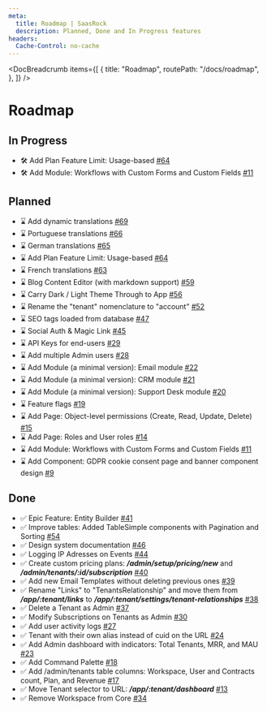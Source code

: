 ```yaml
---
meta:
  title: Roadmap | SaasRock
  description: Planned, Done and In Progress features
headers:
  Cache-Control: no-cache
---
```



<DocBreadcrumb
  items={[
    {
      title: "Roadmap",
      routePath: "/docs/roadmap",
    },
  ]}
/>

# Roadmap

## In Progress

- 🛠️ Add Plan Feature Limit: Usage-based [#64](https://github.com/AlexandroMtzG/remix-saas-kit/issues/64)
- 🛠️ Add Module: Workflows with Custom Forms and Custom Fields [#11](https://github.com/AlexandroMtzG/remix-saas-kit/issues/11)

## Planned

- ⌛ Add dynamic translations [#69](https://github.com/AlexandroMtzG/remix-saas-kit/issues/69)
- ⌛ Portuguese translations [#66](https://github.com/AlexandroMtzG/remix-saas-kit/issues/66)
- ⌛ German translations [#65](https://github.com/AlexandroMtzG/remix-saas-kit/issues/65)
- ⌛ Add Plan Feature Limit: Usage-based [#64](https://github.com/AlexandroMtzG/remix-saas-kit/issues/64)
- ⌛ French translations [#63](https://github.com/AlexandroMtzG/remix-saas-kit/issues/63)
- ⌛ Blog Content Editor (with markdown support) [#59](https://github.com/AlexandroMtzG/remix-saas-kit/issues/59)
- ⌛ Carry Dark / Light Theme Through to App [#56](https://github.com/AlexandroMtzG/remix-saas-kit/issues/56)
- ⌛ Rename the "tenant" nomenclature to "account" [#52](https://github.com/AlexandroMtzG/remix-saas-kit/issues/52)
- ⌛ SEO tags loaded from database [#47](https://github.com/AlexandroMtzG/remix-saas-kit/issues/47)
- ⌛ Social Auth & Magic Link [#45](https://github.com/AlexandroMtzG/remix-saas-kit/issues/45)
- ⌛ API Keys for end-users [#29](https://github.com/AlexandroMtzG/remix-saas-kit/issues/29)
- ⌛ Add multiple Admin users [#28](https://github.com/AlexandroMtzG/remix-saas-kit/issues/28)
- ⌛ Add Module (a minimal version): Email module [#22](https://github.com/AlexandroMtzG/remix-saas-kit/issues/22)
- ⌛ Add Module (a minimal version): CRM module [#21](https://github.com/AlexandroMtzG/remix-saas-kit/issues/21)
- ⌛ Add Module (a minimal version): Support Desk module [#20](https://github.com/AlexandroMtzG/remix-saas-kit/issues/20)
- ⌛ Feature flags [#19](https://github.com/AlexandroMtzG/remix-saas-kit/issues/19)
- ⌛ Add Page: Object-level permissions (Create, Read, Update, Delete) [#15](https://github.com/AlexandroMtzG/remix-saas-kit/issues/15)
- ⌛ Add Page: Roles and User roles [#14](https://github.com/AlexandroMtzG/remix-saas-kit/issues/14)
- ⌛ Add Module: Workflows with Custom Forms and Custom Fields [#11](https://github.com/AlexandroMtzG/remix-saas-kit/issues/11)
- ⌛ Add Component: GDPR cookie consent page and banner component design [#9](https://github.com/AlexandroMtzG/remix-saas-kit/issues/9)

## Done

- ✅ Epic Feature: Entity Builder [#41](https://github.com/AlexandroMtzG/remix-saas-kit/issues/41)
- ✅ Improve tables: Added TableSimple components with Pagination and Sorting [#54](https://github.com/AlexandroMtzG/remix-saas-kit/issues/54)
- ✅ Design system documentation [#46](https://github.com/AlexandroMtzG/remix-saas-kit/issues/46)
- ✅ Logging IP Adresses on Events [#44](https://github.com/AlexandroMtzG/remix-saas-kit/issues/44)
- ✅ Create custom pricing plans: **_/admin/setup/pricing/new_** and **_/admin/tenants/:id/subscription_** [#40](https://github.com/AlexandroMtzG/remix-saas-kit/issues/40)
- ✅ Add new Email Templates without deleting previous ones [#39](https://github.com/AlexandroMtzG/remix-saas-kit/issues/39)
- ✅ Rename "Links" to "TenantsRelationship" and move them from **_/app/:tenant/links_** to **_/app/:tenant/settings/tenant-relationships_** [#38](https://github.com/AlexandroMtzG/remix-saas-kit/issues/38)
- ✅ Delete a Tenant as Admin [#37](https://github.com/AlexandroMtzG/remix-saas-kit/issues/37)
- ✅ Modify Subscriptions on Tenants as Admin [#30](https://github.com/AlexandroMtzG/remix-saas-kit/issues/30)
- ✅ Add user activity logs [#27](https://github.com/AlexandroMtzG/remix-saas-kit/issues/27)
- ✅ Tenant with their own alias instead of cuid on the URL [#24](https://github.com/AlexandroMtzG/remix-saas-kit/issues/24)
- ✅ Add Admin dashboard with indicators: Total Tenants, MRR, and MAU [#23](https://github.com/AlexandroMtzG/remix-saas-kit/issues/23)
- ✅ Add Command Palette [#18](https://github.com/AlexandroMtzG/remix-saas-kit/issues/18)
- ✅ Add /admin/tenants table columns: Workspace, User and Contracts count, Plan, and Revenue [#17](https://github.com/AlexandroMtzG/remix-saas-kit/issues/17)
- ✅ Move Tenant selector to URL: **_/app/:tenant/dashboard_** [#13](https://github.com/AlexandroMtzG/remix-saas-kit/issues/13)
- ✅ Remove Workspace from Core [#34](https://github.com/AlexandroMtzG/remix-saas-kit/issues/34)
